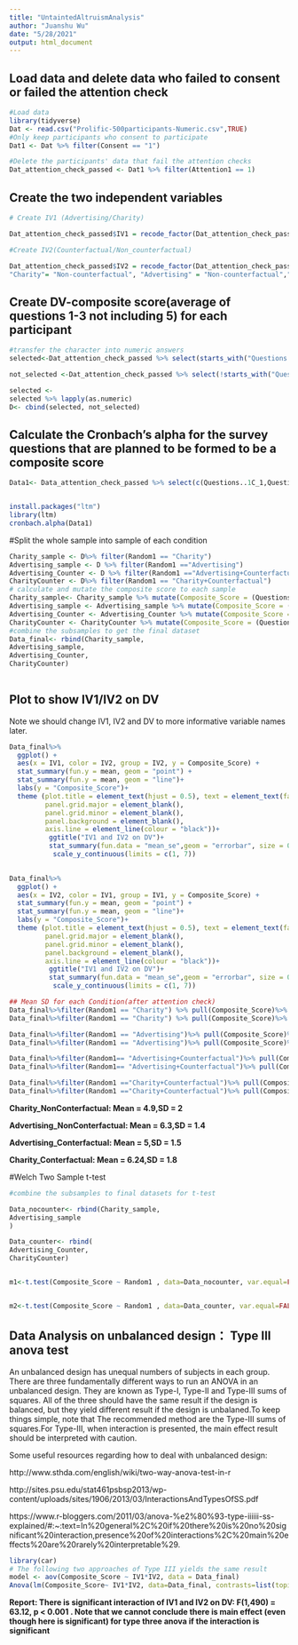 ```yaml
---
title: "UntaintedAltruismAnalysis"
author: "Juanshu Wu"
date: "5/28/2021"
output: html_document
---
```

## Load data and delete data who failed to consent or failed the attention check
```r
#Load data
library(tidyverse)
Dat <- read.csv("Prolific-500participants-Numeric.csv",TRUE)
#Only keep participants who consent to participate
Dat1 <- Dat %>% filter(Consent == "1") 

#Delete the participants' data that fail the attention checks
Dat_attention_check_passed <- Dat1 %>% filter(Attention1 == 1)
```
## Create the two independent variables
```r

# Create IV1 (Advertising/Charity)

Dat_attention_check_passed$IV1 = recode_factor(Dat_attention_check_passed$Random1,"Charity " = "Charity ", "Advertising" = "Advertising","Advertising+Counterfactual" = "Advertising", "Charity+Counterfactual" = "Charity")

#Create IV2(Counterfactual/Non_counterfactual)

Dat_attention_check_passed$IV2 = recode_factor(Dat_attention_check_passed$Random1,
"Charity"= "Non-counterfactual", "Advertising" = "Non-counterfactual","Advertising+Counterfactual" = "Counterfactual", "Charity+Counterfactual" = "Counterfactual")

```


## Create DV-composite score(average of  questions 1-3 not including 5) for each participant
```r
#transfer the character into numeric answers
selected<-Dat_attention_check_passed %>% select(starts_with("Questions.."))

not_selected <-Dat_attention_check_passed %>% select(!starts_with("Questions.."))

selected <- 
selected %>% lapply(as.numeric)
D<- cbind(selected, not_selected)
```
## Calculate the Cronbach's alpha for the survey questions that are planned  to be formed to be a composite score
```r

Data1<- Data_attention_check_passed %>% select(c(Questions..1C_1,Questions..1C_2,Questions..1C_3))


install.packages("ltm")
library(ltm)
cronbach.alpha(Data1)


```



#Split the whole sample into sample of each condition
```r
Charity_sample <- D%>% filter(Random1 == "Charity")
Advertising_sample <- D %>% filter(Random1 =="Advertising")
Advertising_Counter <- D %>% filter(Random1 =="Advertising+Counterfactual")
CharityCounter <- D%>% filter(Random1 == "Charity+Counterfactual")
# calculate and mutate the composite score to each sample
Charity_sample<- Charity_sample %>% mutate(Composite_Score = (Questions..1C_1+Questions..1C_2+Questions..1C_3)/3)
Advertising_sample <- Advertising_sample %>% mutate(Composite_Score = (Questions..1A_1+Questions..1A_2+Questions..1A_3)/3) 
Advertising_Counter <- Advertising_Counter %>% mutate(Composite_Score = (Questions..1A.C_1+Questions..1A.C_2+Questions..1A.C_3)/3)
CharityCounter <- CharityCounter %>% mutate(Composite_Score = (Questions..1C.C_1+Questions..1C.C_2+Questions..1C.C_3)/3)
#combine the subsamples to get the final dataset
Data_final<- rbind(Charity_sample,
Advertising_sample,
Advertising_Counter,
CharityCounter)
 
```

## Plot to show  IV1/IV2 on DV
Note we should change IV1, IV2 and DV to more informative variable names later.

```r

Data_final%>% 
  ggplot() +
  aes(x = IV1, color = IV2, group = IV2, y = Composite_Score) +
  stat_summary(fun.y = mean, geom = "point") +
  stat_summary(fun.y = mean, geom = "line")+
  labs(y = "Composite_Score")+
  theme (plot.title = element_text(hjust = 0.5), text = element_text(family = "serif", size = 12), 
         panel.grid.major = element_blank(), 
         panel.grid.minor = element_blank(),
         panel.background = element_blank(), 
         axis.line = element_line(colour = "black"))+
          ggtitle("IV1 and IV2 on DV")+
          stat_summary(fun.data = "mean_se",geom = "errorbar", size = 0.05,width = 0.2)+
           scale_y_continuous(limits = c(1, 7))
 

Data_final%>% 
  ggplot() +
  aes(x = IV2, color = IV1, group = IV1, y = Composite_Score) +
  stat_summary(fun.y = mean, geom = "point") +
  stat_summary(fun.y = mean, geom = "line")+
  labs(y = "Composite_Score")+
  theme (plot.title = element_text(hjust = 0.5), text = element_text(family = "serif", size = 12), 
         panel.grid.major = element_blank(), 
         panel.grid.minor = element_blank(),
         panel.background = element_blank(), 
         axis.line = element_line(colour = "black"))+
          ggtitle("IV1 and IV2 on DV")+
          stat_summary(fun.data = "mean_se",geom = "errorbar", size = 0.05,width = 0.2)+
           scale_y_continuous(limits = c(1, 7))

## Mean SD for each Condition(after attention check)
Data_final%>%filter(Random1 == "Charity") %>% pull(Composite_Score)%>% mean()
Data_final%>%filter(Random1 == "Charity") %>% pull(Composite_Score)%>% sd()

Data_final%>%filter(Random1 == "Advertising")%>% pull(Composite_Score)%>% mean()
Data_final%>%filter(Random1 == "Advertising")%>% pull(Composite_Score)%>% sd()

Data_final%>%filter(Random1== "Advertising+Counterfactual")%>% pull(Composite_Score)%>% mean()
Data_final%>%filter(Random1== "Advertising+Counterfactual")%>% pull(Composite_Score)%>% sd()

Data_final%>%filter(Random1 =="Charity+Counterfactual")%>% pull(Composite_Score)%>% mean()
Data_final%>%filter(Random1 =="Charity+Counterfactual")%>% pull(Composite_Score)%>% sd()


```
**Charity_NonConterfactual: Mean = 4.9,SD = 2 **

**Advertising_NonConterfactual: Mean = 6.3,SD = 1.4 **

**Advertising_Conterfactual: Mean = 5,SD = 1.5 **

**Charity_Conterfactual: Mean = 6.24,SD = 1.8 **

#Welch Two Sample t-test
```r
#combine the subsamples to final datasets for t-test

Data_nocounter<- rbind(Charity_sample,
Advertising_sample
)

Data_counter<- rbind(
Advertising_Counter,
CharityCounter)


m1<-t.test(Composite_Score ~ Random1 , data=Data_nocounter, var.equal=FALSE, na.rm=TRUE)


m2<-t.test(Composite_Score ~ Random1 , data=Data_counter, var.equal=FALSE, na.rm=TRUE)


```

















## Data Analysis on unbalanced design： Type III anova test

An unbalanced design has unequal numbers of subjects in each group.
There are three fundamentally different ways to run an ANOVA in an unbalanced design. They are known as Type-I, Type-II and Type-III sums of squares. All of the three should have the same result if the design is balanced, but they yield different result if the design is unbalaned.To keep things simple, note that The recommended method are the Type-III sums of squares.For Type-III, when interaction is presented, the main effect result should be interpreted with caution.

Some useful resources regarding how to deal with unbalanced design:

http://www.sthda.com/english/wiki/two-way-anova-test-in-r

http://sites.psu.edu/stat461psbsp2013/wp-content/uploads/sites/1906/2013/03/InteractionsAndTypesOfSS.pdf

https://www.r-bloggers.com/2011/03/anova-%e2%80%93-type-iiiiii-ss-explained/#:~:text=In%20general%2C%20if%20there%20is%20no%20significant%20interaction,presence%20of%20interactions%2C%20main%20effects%20are%20rarely%20interpretable%29.

```r
library(car)
# The following two approaches of Type III yields the same result
model <- aov(Composite_Score ~ IV1*IV2, data = Data_final)
Anova(lm(Composite_Score~ IV1*IV2, data=Data_final, contrasts=list(topic=contr.sum, sys=contr.sum)),type=3)
```
**Report: There is significant interaction of IV1 and IV2 on DV: F(1,490) = 63.12, p < 0.001 . Note that we cannot conclude there is  main effect (even though here is significant) for type three anova if the interaction is significant**











